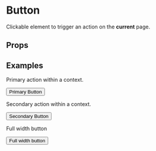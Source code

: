 
<Meta title="Components/Button" component={Button} />

# Button

Clickable element to trigger an action on the **current** page.

## Props

<Props of={Button} />

## Examples

Primary action within a context.

<Preview>
    <Story name="Primary">
        <ThemeProvider>
            <Button variant="primary">Primary Button</Button>
        </ThemeProvider>
    </Story>
</Preview>

Secondary action within a context.

<Preview>
    <Story name="Secondary">
        <ThemeProvider>
            <Button variant="secondary">Secondary Button</Button>
        </ThemeProvider>
    </Story>
</Preview>

Full width button

<Preview>
    <Story name="Full Width">
        <ThemeProvider>
            <Button width={[1 / 1]} variant="secondary">
                Full width button
            </Button>
        </ThemeProvider>
    </Story>
</Preview>
